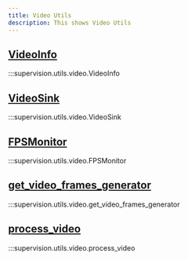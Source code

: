 ```yaml
---
title: Video Utils
description: This shows Video Utils
---
```


<div className="md-typeset">
    <h2><a href="#supervision.utils.video.VideoInfo">VideoInfo</a></h2>
</div>

:::supervision.utils.video.VideoInfo

<div className="md-typeset">
    <h2><a href="#supervision.utils.video.VideoSink">VideoSink</a></h2>
</div>

:::supervision.utils.video.VideoSink

<div className="md-typeset">
    <h2><a href="#supervision.utils.video.FPSMonitor">FPSMonitor</a></h2>
</div>

:::supervision.utils.video.FPSMonitor

<div className="md-typeset">
    <h2><a href="#supervision.utils.video.get_video_frames_generator">get_video_frames_generator</a></h2>
</div>

:::supervision.utils.video.get_video_frames_generator

<div className="md-typeset">
    <h2><a href="#supervision.utils.video.process_video">process_video</a></h2>
</div>

:::supervision.utils.video.process_video